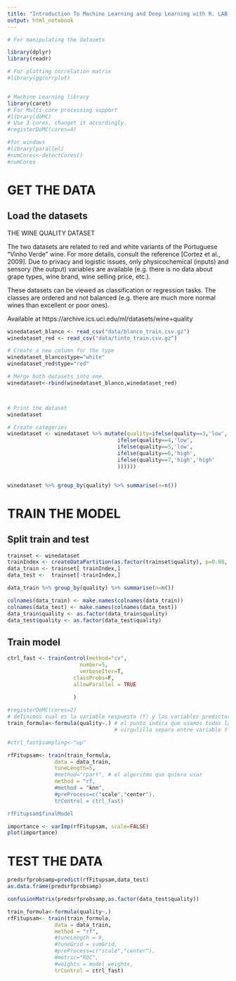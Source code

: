 ```yaml
---
title: "Introduction To Machine Learning and Deep Learning with R. LAB 1. The Wine Quality dataset"
output: html_notebook
---
```


```r
# For manipulating the datasets

library(dplyr)
library(readr)

# For plotting correlation matrix
#library(ggcorrplot)


# Machine Learning library
library(caret)
# For Multi-core processing support
#library(doMC)
# Use 3 cores, changet it accordingly. 
#registerDoMC(cores=4)

#for windows
#library(parallel)
#numCores<-detectCores()
#numCores

```
# GET THE DATA
## Load the datasets

THE WINE QUALITY DATASET

The two datasets are related to red and white variants of the Portuguese "Vinho Verde" wine. For more details, consult the reference [Cortez et al., 2009]. 
Due to privacy and logistic issues, only physicochemical (inputs) and sensory (the output) variables are available (e.g. there is no data about grape types, wine brand, wine selling price, etc.).

These datasets can be viewed as classification or regression tasks. The classes are ordered and not balanced (e.g. there are much more normal wines than excellent or poor ones).

Available at https://archive.ics.uci.edu/ml/datasets/wine+quality


```r
winedataset_blanco <- read_csv("data/blanco_train.csv.gz")
winedataset_red <- read_csv("data/tinto_train.csv.gz")

# Create a new column for the type 
winedataset_blanco$type="white"
winedataset_red$type="red"

# Merge both datasets into one.
winedataset<-rbind(winedataset_blanco,winedataset_red)



# Print the dataset
winedataset

# Create categories
winedataset <- winedataset %>% mutate(quality=ifelse(quality==3,'low',
                                   ifelse(quality==4,'low',
                                   ifelse(quality==5,'low',
                                   ifelse(quality==6,'high',
                                   ifelse(quality==7,'high','high'
                                   ))))))


winedataset %>% group_by(quality) %>% summarise(n=n())
```

# TRAIN THE MODEL
## Split train and test
```r

trainset <- winedataset
trainIndex <- createDataPartition(as.factor(trainset$quality), p=0.80, list=FALSE)
data_train <- trainset[ trainIndex,]
data_test <-  trainset[-trainIndex,]

data_train %>% group_by(quality) %>% summarise(n=n())

colnames(data_train) <- make.names(colnames(data_train))
colnames(data_test) <- make.names(colnames(data_test))
data_train$quality <- as.factor(data_train$quality)
data_test$quality <- as.factor(data_test$quality)

```

## Train model
```r

ctrl_fast <- trainControl(method="cv", 
                       number=5, 
                       verboseIter=T,
                     classProbs=F,
                     allowParallel = TRUE
                  
                     )  
```

```r
#registerDoMC(cores=2)
# definimos cual es la variable respuesta (Y) y las variables predictoras (X)
train_formula<-formula(quality~.) # el punto indica que usamos todas las variables X
                                  # virgulilla separa entre variable Y , X

#ctrl_fast$sampling<-"up"

rfFitupsam<- train(train_formula,
               data = data_train,
               tuneLength=5,
               #method="rpart", # el algoritmo que quiero usar
               method = "rf,
               #method = "knn",
               #preProcess=c("scale","center"),
               trControl = ctrl_fast)

rfFitupsam$finalModel

```
```r
importance <- varImp(rfFitupsam, scale=FALSE)
plot(importance)
```

# TEST THE DATA
```r
predsrfprobsamp=predict(rfFitupsam,data_test)
as.data.frame(predsrfprobsamp)

confusionMatrix(predsrfprobsamp,as.factor(data_test$quality))
```


```r
train_formula<-formula(quality~.)
rfFitupsam<- train(train_formula,
               data = data_train,
               method = "rf",
               #tuneLength = 9,
               #tuneGrid = svmGrid,
               #preProcess=c("scale","center"),
               #metric="ROC",
               #weights = model_weights,
               trControl = ctrl_fast)
```




